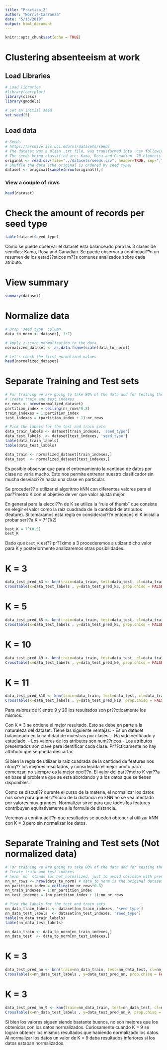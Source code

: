 ```yaml
---
title: "Practico_2"
author: "Norris-Carranza"
date: "5/13/2018"
output: html_document
---
```


```r
knitr::opts_chunk$set(echo = TRUE)
```

# Clustering absenteeism at work

## Load Libraries

```r
# Load libraries
#library(corrplot)
library(class)
library(gmodels)

# Set an initial seed
set.seed(5)
```

## Load data

```r
# Seeds
# https://archive.ics.uci.edu/ml/datasets/seeds
# The dataset was a plain .txt file, was transformed into .csv following the description provided
# The seeds being classified are: Kama, Rosa and Canadian. 70 elements each, randomly selected for # the experiment 
original <- read.csv(file="../datasets/seeds.csv", header=TRUE, sep=",")
# Shuffle the data (the original is ordered by seed type)
dataset <- original[sample(nrow(original)),]
```

### View a couple of rows

```r
head(dataset)
```

# Check the amount of records per seed type
```r
table(dataset$seed_type)
```

Como se puede observar el dataset esta balanceado para las 3 clases de semillas: Kama, Rosa and Canadian. Se puede observar a continuaci??n un resumen de los estad??sticos m??s comunes analizados sobre cada atributo.

# View summary
```r
summary(dataset)
```

# Normalize data
```r
# Drop 'seed_type' column
data_to_norm <- dataset[, 1:7]

# Apply z-score normalization to the data
normalized_dataset <- as.data.frame(scale(data_to_norm))

# Let's check the first normalized values
head(normalized_dataset)
```

# Separate Training and Test sets
```r
# For training we are going to take 80% of the data and for testing the remaining 20%
# Create train and test indexes
nr_rows <- nrow(normalized_dataset)
partition_index = ceiling(nr_rows*0.8)
train_indexes = 1:partition_index
test_indexes = (partition_index + 1):nr_rows

# Pick the labels for the test and train sets
data_train_labels <- dataset[train_indexes, 'seed_type']
data_test_labels  <- dataset[test_indexes, 'seed_type']
table(data_train_labels)
table(data_test_labels)

data_train <- normalized_dataset[train_indexes,]
data_test  <- normalized_dataset[test_indexes,]
```

Es posible observar que para el entrenamiento la cantidad de datos por clase no varia mucho. Esto nos permite entrenar nuestro clasificador sin mucha desviaci??n hacia una clase en particular.

Se proceder?? a utilizar el algoritmo kNN con diferentes valores para el par??metro K con el objetivo de ver que valor ajusta mejor.

En general para la elecci??n de K se utiliza la "rule of thumb" que consiste en elegir el valor como la raiz cuadrada de la cantidad de atributos (feature). Si tomaramos esta regla en consideraci??n entonces el K inicial a probar ser??a K = 7^(1/2)

```r
best_K = 7^(0.5)
best_K
```

Dado que `best_K` est?? pr??ximo a 3 procederemos a utilzar dicho valor para K y posteriormente analizaremos otras posibilidades.

# K = 3

```r
data_test_pred_k3 <- knn(train=data_train, test=data_test, cl=data_train_labels, k=3)
CrossTable(x=data_test_labels , y=data_test_pred_k3, prop.chisq = FALSE)
```

# K = 5

```r
data_test_pred_k5 <- knn(train=data_train, test=data_test, cl=data_train_labels, k=5)
CrossTable(x=data_test_labels , y=data_test_pred_k5, prop.chisq = FALSE)
```

# K = 10

```r
data_test_pred_k9 <- knn(train=data_train, test=data_test, cl=data_train_labels, k=9)
CrossTable(x=data_test_labels , y=data_test_pred_k9, prop.chisq = FALSE)
```

# K = 11

```r
data_test_pred_k10 <- knn(train=data_train, test=data_test, cl=data_train_labels, k=10)
CrossTable(x=data_test_labels , y=data_test_pred_k10, prop.chisq = FALSE)
```

Para valores de K entre 9 y 20 los resultados son pr??cticamente los mismos.

Con K = 3 se obtiene el mejor resultado. Esto se debe en parte a la naturaleza del dataset. Tiene las siguiente ventajas:
 - Es un dataset balanceado en la cantidad de muestras por clases.
 - Ha sido verificado y estudiado.
 - Los valores de los atributos son num??ricos
 - Los atributos presentados son clave para identificar cada clase. Pr??cticamente no hay attributo que se pueda descartar.
 
Si bien la regla de utilizar la raiz cuadrada de la cantidad de features nos otorg?? los mejores resultados, y considerada el mejor punto para comenzar, no siempre es la mejor opci??n. El valor del par??metro K var??a en base al problema que se esta abordando y a los datos que se tienen disponibles.

Como se discuti?? durante el curso de la materia, el normalizar los datos nos sirve para que el c??lculo de la distancia en kNN no se vea afectado por valores muy grandes. Normalizar sirve para que todos los features contribuyan equitativamente a la formula de distancia.

Veremos a continuaci??n que resultados se pueden obtener al utilizar kNN con K = 3 pero sin normalizar los datos.

# Separate Training and Test sets (Not normalized data)
```r
# For training we are going to take 80% of the data and for testing the remaining 20%
# Create train and test indexes
# here `nn` stands for not_normalized, just to avoid colision with previous variables
nn_nr_rows <- nrow(data_to_norm) # data_to_norm is the original dataset without the labels
nn_partition_index = ceiling(nn_nr_rows*0.8)
nn_train_indexes = 1:nn_partition_index
nn_test_indexes = (nn_partition_index + 1):nn_nr_rows

# Pick the labels for the test and train sets
nn_data_train_labels <- dataset[nn_train_indexes, 'seed_type']
nn_data_test_labels  <- dataset[nn_test_indexes, 'seed_type']
table(nn_data_train_labels)
table(nn_data_test_labels)

nn_data_train <- data_to_norm[nn_train_indexes,]
nn_data_test  <- data_to_norm[nn_test_indexes,]
```

# K = 3

```r
data_test_pred_nn <- knn(train=nn_data_train, test=nn_data_test, cl=nn_data_train_labels, k=3)
CrossTable(x=nn_data_test_labels , y=data_test_pred_nn, prop.chisq = FALSE)
```

# K = 3

```r
data_test_pred_nn_9 <- knn(train=nn_data_train, test=nn_data_test, cl=nn_data_train_labels, k=9)
CrossTable(x=nn_data_test_labels , y=data_test_pred_nn_9, prop.chisq = FALSE)
```

Si bien los valores siguen siendo bastante buenos, no son mejores que los obtenidos con los datos normalizados. Curiosamente cuando K = 9 se logran obtener los mismos resultados que habiendo normalizado los datos. Al normalizar los datos un valor de K = 9 daba resultados inferiores si los datos estaban normalizados.
